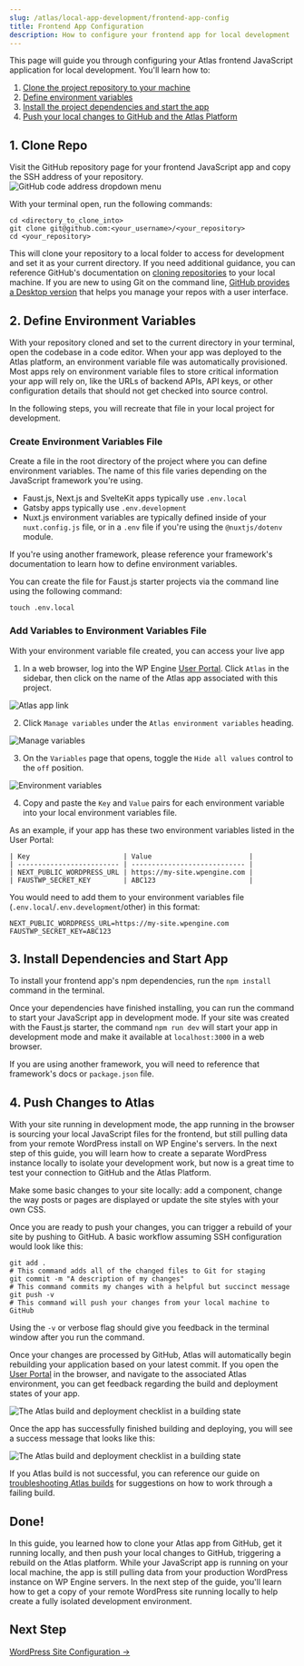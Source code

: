 ```yaml
---
slug: /atlas/local-app-development/frontend-app-config
title: Frontend App Configuration
description: How to configure your frontend app for local development
---
```


This page will guide you through configuring your Atlas frontend JavaScript application for local development. You'll learn how to:

1. [Clone the project repository to your machine](#1--clone-repo)
1. [Define environment variables](#2--define-environment-variables)
1. [Install the project dependencies and start the app](#3--install-dependencies-and-start-app)
1. [Push your local changes to GitHub and the Atlas Platform](#4--push-changes-to-atlas)

## 1. Clone Repo

Visit the GitHub repository page for your frontend JavaScript app and copy the SSH address of your repository.  
![GitHub code address dropdown menu](./assets/img/github-code-dropdown.png)

With your terminal open, run the following commands: 
```
cd <directory_to_clone_into>
git clone git@github.com:<your_username>/<your_repository>
cd <your_repository>
``` 
This will clone your repository to a local folder to access for development and set it as your current directory. If you need additional guidance, you can reference GitHub's documentation on [cloning repositories](https://docs.github.com/en/repositories/creating-and-managing-repositories/cloning-a-repository) to your local machine. If you are new to using Git on the command line, [GitHub provides a Desktop version](https://desktop.github.com/) that helps you manage your repos with a user interface. 

## 2. Define Environment Variables

With your repository cloned and set to the current directory in your terminal, open the codebase in a code editor. When your app was deployed to the Atlas platform, an environment variable file was automatically provisioned. Most apps rely on environment variable files to store critical information your app will rely on, like the URLs of backend APIs, API keys, or other configuration details that should not get checked into source control. 

In the following steps, you will recreate that file in your local project for development.

### Create Environment Variables File

Create a file in the root directory of the project where you can define environment variables. The name of this file varies depending on the JavaScript framework you're using.

- Faust.js, Next.js and SvelteKit apps typically use `.env.local`
- Gatsby apps typically use `.env.development`
- Nuxt.js environment variables are typically defined inside of your `nuxt.config.js` file, or in a `.env` file if you're using the `@nuxtjs/dotenv` module.

If you're using another framework, please reference your framework's documentation to learn how to define environment variables.

You can create the file for Faust.js starter projects via the command line using the following command:
```
touch .env.local
```

### Add Variables to Environment Variables File

With your environment variable file created, you can access your live app 

1. In a web browser, log into the WP Engine [User Portal](https://my.wpengine.com/atlas). Click `Atlas` in the sidebar, then click on the name of the Atlas app associated with this project.

![Atlas app link](./assets/img/atlas-app-link.png)

2. Click `Manage variables` under the `Atlas environment variables` heading.

![Manage variables](./assets/img/manage-variables.png)

3. On the `Variables` page that opens, toggle the `Hide all values` control to the `off` position.

![Environment variables](./assets/img/environment-variables.png)

4. Copy and paste the `Key` and `Value` pairs for each environment variable into your local environment variables file.

As an example, if your app has these two environment variables listed in the User Portal:

```
| Key                       | Value                        |
| ------------------------- | ---------------------------- |
| NEXT_PUBLIC_WORDPRESS_URL | https://my-site.wpengine.com |
| FAUSTWP_SECRET_KEY        | ABC123                       |
```

You would need to add them to your environment variables file (`.env.local`/`.env.development`/other) in this format:

```
NEXT_PUBLIC_WORDPRESS_URL=https://my-site.wpengine.com
FAUSTWP_SECRET_KEY=ABC123
```

## 3. Install Dependencies and Start App

To install your frontend app's npm dependencies, run the `npm install` command in the terminal.

Once your dependencies have finished installing, you can run the command to start your JavaScript app in development mode. If your site was created with the Faust.js starter, the command `npm run dev` will start your app in development mode and make it available at `localhost:3000` in a web browser. 

If you are using another framework, you will need to reference that framework's docs or `package.json` file.

## 4. Push Changes to Atlas

With your site running in development mode, the app running in the browser is sourcing your local JavaScript files for the frontend, but still pulling data from your remote WordPress install on WP Engine's servers. In the next step of this guide, you will learn how to create a separate WordPress instance locally to isolate your development work, but now is a great time to test your connection to GitHub and the Atlas Platform.

Make some basic changes to your site locally: add a component, change the way posts or pages are displayed or update the site styles with your own CSS.

Once you are ready to push your changes, you can trigger a rebuild of your site by pushing to GitHub. A basic workflow assuming SSH configuration would look like this:

```
git add .
# This command adds all of the changed files to Git for staging
git commit -m "A description of my changes"
# This command commits my changes with a helpful but succinct message
git push -v 
# This command will push your changes from your local machine to GitHub
```
Using the `-v` or verbose flag should give you feedback in the terminal window after you run the command. 

Once your changes are processed by GitHub, Atlas will automatically begin rebuilding your application based on your latest commit. If you open the [User Portal](https://my.wpengine.com/atlas) in the browser, and navigate to the associated Atlas environment, you can get feedback regarding the build and deployment states of your app. 

![The Atlas build and deployment checklist in a building state](./assets/img/atlas-deploy-checklist-building.png)

Once the app has successfully finished building and deploying, you will see a success message that looks like this:

![The Atlas build and deployment checklist in a building state](./assets/img/atlas-deploy-checklist-success.png)

If you Atlas build is not successful, you can reference our guide on [troubleshooting Atlas builds](../additional-guides/troubleshooting-builds.mdx) for suggestions on how to work through a failing build.

## Done!

In this guide, you learned how to clone your Atlas app from GitHub, get it running locally, and then push your local changes to GitHub, triggering a rebuild on the Atlas platform. While your JavaScript app is running on your local machine, the app is still pulling data from your production WordPress instance on WP Engine servers. In the next step of the guide, you'll learn how to get a copy of your remote WordPress site running locally to help create a fully isolated development environment.

## Next Step

[WordPress Site Configuration &#8594;](./wordpress-site-config)